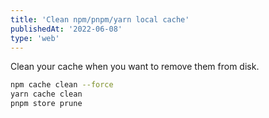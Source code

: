 ```yaml
---
title: 'Clean npm/pnpm/yarn local cache'
publishedAt: '2022-06-08'
type: 'web'
---
```

Clean your cache when you want to remove them from disk.

```bash  title="Disk is full :)"
npm cache clean --force
yarn cache clean
pnpm store prune
```